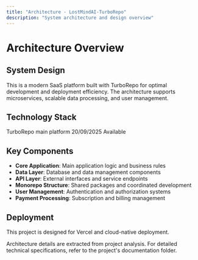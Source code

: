 ```yaml
---
title: "Architecture - LostMindAI-TurboRepo"
description: "System architecture and design overview"
---
```


# Architecture Overview

## System Design

This is a modern SaaS platform built with TurboRepo for optimal development and deployment efficiency. The architecture supports microservices, scalable data processing, and user management.

## Technology Stack

<CardGroup cols={2}>
  <Card title="Framework" icon="layer-group">
    TurboRepo
  </Card>
  <Card title="Category" icon="tags">
    main platform
  </Card>
  <Card title="Last Updated" icon="clock">
    20/09/2025
  </Card>
  <Card title="Documentation" icon="book">
    Available
  </Card>
</CardGroup>

## Key Components

- **Core Application**: Main application logic and business rules
- **Data Layer**: Database and data management components
- **API Layer**: External interfaces and service endpoints
- **Monorepo Structure**: Shared packages and coordinated development
- **User Management**: Authentication and authorization systems
- **Payment Processing**: Subscription and billing management


## Deployment

This project is designed for Vercel and cloud-native deployment.

<Note>
Architecture details are extracted from project analysis. For detailed technical specifications, refer to the project's documentation folder.
</Note>